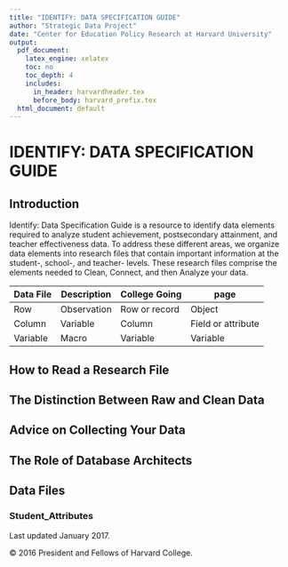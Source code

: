 ```yaml
---
title: "IDENTIFY: DATA SPECIFICATION GUIDE"
author: "Strategic Data Project"
date: "Center for Education Policy Research at Harvard University"
output:
  pdf_document:
    latex_engine: xelatex
    toc: no
    toc_depth: 4
    includes:
      in_header: harvardheader.tex
      before_body: harvard_prefix.tex
  html_document: default
---
```



# IDENTIFY: DATA SPECIFICATION GUIDE

## Introduction

Identify: Data Specification Guide is a resource to identify data elements
required to analyze student achievement, postsecondary attainment, and teacher
effectiveness data. To address these different areas, we organize data elements
into research files that contain important information at the student-, school-,
and teacher- levels. These research files comprise the elements needed to Clean,
Connect, and then Analyze your data.


Data File     | Description     | College Going      | page
------------- | ------------ | -------------  | ------------
Row           | Observation  | Row or record  | Object
Column        | Variable     | Column         | Field or attribute
Variable      | Macro        | Variable       | Variable


## How to Read a Research File

## The Distinction Between Raw and Clean Data

## Advice on Collecting Your Data

## The Role of Database Architects

## Data Files

### Student_Attributes




\begin{longtable}{| p{.125\textwidth} | p{.2\textwidth} | p{.45\textwidth} |
p{.125\textwidth} | p{.125\textwidth} |}
\hline
\textbf{Variable Name}  & \textbf{Values or Data Type} & \textbf{Definition} &
\textbf{Importance} & \textbf{Notes} \\ \hline
sid  & numeric & Student identifier unique to each student. This identification 
number is typically assigned to students upon enrollment in your agency. State 
agencies may have different identification numbers than district agencies for 
the same student. & 5 Cannot be Missing & No Notes. \\ \hline
male & 
\begin{itemize} \setlength\itemsep{-2pt}
\item[] 0 = female
\item[] 1 = male
\end{itemize} & Student gender & 4 Absolutely Necessary. & \\ \hline

\textbf{race\_ethnicity} & 
\begin{itemize} \setlength\itemsep{-2pt}
\item[] 1 = African American
\item[] 2 = Asian American
\item[] 3 = Hispanic
\item[] 4 = American Indian
\item[] 5 = White, not Hispanic
\item[] 6 = Other
\item[] 7 = Multiple
\end{itemize} & 
Student race and ethnicity. For systems where race and ethnicity are treated as a combined variable.
& 4 Absolutely Necessary & 

Use either the race\_ethnicity combined variable, or separate ethnicity and 
race variables 

If the system allows the indication of multiple categories simultaneously 
(e.g., African American and white) report ``multiple'' \\ \hline


\end{longtable}




\vfill
Last updated January 2017.

© 2016 President and Fellows of Harvard College. 
